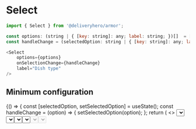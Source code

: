 
<Meta title="Components/Select" component={Select} />

# Select

~~~js
import { Select } from '@deliveryhero/armor';

const options: (string | { [key: string]: any; label: string; })[]  = ['Biryani ', 'Tacos', 'Pho', 'Risotto']
const handleChange = (selectedOption: string | { [key: string]: any; label: string; }) => {...}

<Select
    options={options}
    onSelectionChange={handleChange}
    label="Dish type"
/>
~~~

## Minimum configuration

<Preview>
    <Story name="Minimum configuration" height="350px">
         {() => {
const [selectedOption, setSelectedOption] = useState();
const handleChange = (option) => {
    setSelectedOption(option);
};
return (
    <>
        <GroupHelper gap={2}>
            <Box padding={3}>
                <Select
                    options={['Biryani ', 'Tacos', 'Pho', 'Risotto']}
                    onSelectionChange={handleChange}
                    label="Dish type"
                />
                <Typography paragraph>
                    Selected value: {JSON.stringify(selectedOption)}
                </Typography>
            </Box>
        </GroupHelper>
    </>
);
                 }}
    </Story>
</Preview>

## Custom Option Item Format

<Preview>
    <Story name="Custom Option Item Format" height="750px">
         {() => {
const foodOptions = [
        { value: 0, label: 'Biryani' },
        { value: 1, label: 'Tacos' },
        { value: 2, label: 'Pho' },
        { value: 3, label: 'Risotto' },
        { value: 4, label: 'Pizza' },
        { value: 5, label: 'Enchiladas' },
        { value: 6, label: 'Börek' },
        { value: 7, label: 'Quiche' },
        { value: 8, label: 'Köfte' },
        { value: 9, label: 'Pad Thai' },
        { value: 10, label: 'Churrasco' },
        { value: 11, label: 'Baozi' },
        { value: 12, label: 'Ceviche' },
        { value: 13, label: 'Mac & Cheese' },
        { value: 14, label: 'Paella' },
        { value: 15, label: 'Dim sum' },
        { value: 16, label: 'Hamburger' },
        { value: 17, label: 'Ramen' },
        { value: 18, label: 'Sushi' },
        { value: 19, label: 'Burrito' },
    ];
const [selectedOption, setSelectedOption] = useState();
const handleChange = (option) => {
    setSelectedOption(option);
};
return (
    <>
        <GroupHelper gap={2}>
            <h4>
                Using the following data. Only <code>label</code> is
                mandatory.{' '}
            </h4>
            <div>
                <code>{`[`}</code>
            </div>
            <div>
                <code>{`{ value: 1, label: 'Pizza' },`}</code>
            </div>
            <div>
                <code>{`{ value: 2, label: 'Pasta' },`}</code>
            </div>
            <div>
                <code>{`{ value: 3, label: 'Risotto' },`}</code>
            </div>
            <div>
                <code>{`  [...]`}</code>
            </div>
            <div>
                <code>{`]`}</code>
            </div>
            <br />
            <br />
            <Box padding={3} style={{
                flexDirection: 'column',
                width: '300px'
                }}>
                <Select
                    options={foodOptions}
                    onSelectionChange={handleChange}
                    label="Dish type"
                />
                <Typography paragraph>
                    Selected value: {JSON.stringify(selectedOption)}
                </Typography>
            </Box>
        </GroupHelper>
    </>
);
                 }}
    </Story>
</Preview>

## Pre-selected Value

<Preview>
    <Story name="Pre-selected Value" height="500px">
         {() => {
 const foodOptionsString = [
    'Biryani',
    'Tacos',
    'Pho',
    'Risotto',
    'Pizza',
    'Enchiladas',
    'Börek',
    'Quiche',
    'Köfte',
    'Pad Thai',
    'Churrasco',
    'Baozi',
    'Ceviche',
    'Mac & Cheese',
    'Paella',
    'Dim sum',
    'Hamburger',
    'Ramen',
    'Sushi',
    'Burrito',
];
const initialSelectionIndex = 3;
const [selectedOption, setSelectedOption] = useState(
    foodOptionsString[initialSelectionIndex],
);
const handleChange = (option) => {
    setSelectedOption(option);
};
return (
    <>
        <GroupHelper gap={2}>
            <Box padding={3} style={{ flexDirection: 'column', width: '300px' }}>
                <Select
                    options={foodOptionsString}
                    onSelectionChange={handleChange}
                    selectedIndex={initialSelectionIndex}
                    label="Dish type"
                />
                <Typography paragraph>
                    Selected value: {JSON.stringify(selectedOption)}
                </Typography>
            </Box>
        </GroupHelper>
    </>
);
                 }}
    </Story>
</Preview>

## Error And Disabled State Propagation

<Preview>
    <Story name="Error And Disabled State Propagation" height="600px">
         {() => {
const initialSelectionIndex = 2;
const options = ['Köfte', 'Pad Thai', 'Churrasco', 'Baozi'];
const [selectedOption, setSelectedOption] = useState();
const [selectedOptionLast, setSelectedOptionLast] = useState(
    options[initialSelectionIndex],
);
const [isDisabled, setIsDisabled] = useState(true);
const handleChange = (option) => setSelectedOption(option);
const handleOnSelectionChange = (option) =>
    setSelectedOptionLast(option);
return (
<>
    <p>
        Provide user feedback in case of an invalid or incomplete
        selection
    </p>
    <GroupHelper gap={2}>
        <Box padding={3} style={{ flexDirection: 'column', width: '300px' }}>
            <div>
                <Select
                    error={!selectedOption}
                    label="Select one"
                    options={options}
                    onSelectionChange={handleChange}
                />
                <Typography paragraph>
                    Selected value: {JSON.stringify(selectedOption)}
                </Typography>
            </div>
            <br />
            <br />
            <Select
                disabled
                label="Disabled"
                options={options}
                onSelectionChange={handleChange}
            />
            <br />
            <br />
            <Select
                disabled={isDisabled}
                label={`${
                    isDisabled ? 'Disabled' : 'Enabled'
                } with pre-selected`}
                options={options}
                onSelectionChange={handleOnSelectionChange}
                selectedIndex={initialSelectionIndex}
            />
            <Typography paragraph>
                Selected value: {JSON.stringify(selectedOptionLast)}
            </Typography>
            <Button onClick={() => setIsDisabled(!isDisabled)}>
                {isDisabled ? 'Enable' : 'Disable'}
            </Button>
        </Box>
    </GroupHelper>
</>
);
                 }}
    </Story>
</Preview>

## Properties

<Props of={Select} />
